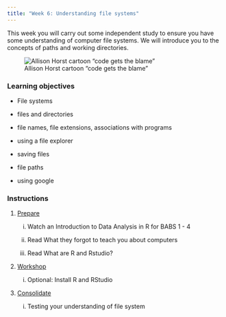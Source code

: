 ```yaml
---
title: "Week 6: Understanding file systems"
---
```


This week you will carry out some independent study to ensure you have some understanding of computer file systems. We will introduce you to the concepts of paths and working directories.

![Allison Horst cartoon "code gets the blame"](images/code_gets_the_blame.jpg){fig-alt="A charactered has slipped on a banana skin and is blaming the code character but the real culprits, holding bananas, are mismanaged files, navigating your computing and typos"}

### Learning objectives

-   File systems

-   files and directories

-   file names, file extensions, associations with programs

-   using a file explorer

-   saving files

-   file paths

-   using google

### Instructions

1.  [Prepare](study_before_workshop.qmd)

    i.  Watch an Introduction to Data Analysis in R for BABS 1 - 4

    ii. Read What they forgot to teach you about computers
    
    iii. Read What are R and Rstudio?

2.  [Workshop](workshop.qmd)
   
    i. Optional: Install R and RStudio

3.  [Consolidate](study_after_workshop.qmd)

    i.  Testing your understanding of file system


